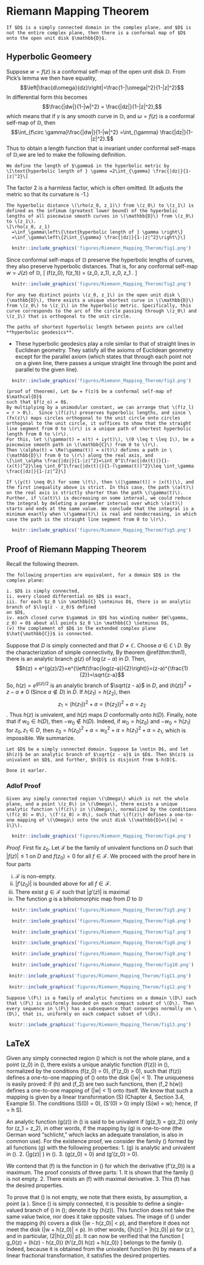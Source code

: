 # Riemann Mapping Theorem
```theorem
If $D$ is a simply connected domain in the complex plane, and $D$ is not the entire complex plane, then there is a conformal map of $D$ onto the open unit disk $\mathbb{D}$.
```

## Hyperbolic Geomeery
Suppose $w = f(z)$ is a conformal self-map of the open unit disk $\mathbb{D}$. From Pick's lemma we then have equality, 
$$\left|\frac{d\omega}{dz}\right|=\frac{1-|\omega|^2}{1-|z|^2}$$
In differential form this becomes 
$$\frac{|dw|}{1-|w|^2} = \frac{|dz|}{1-|z|^2},$$
which means that if $\gamma$ is any smooth curve in $\mathbb{D}$, and $\omega=f(z)$ is a conformal self-map of $\mathbb{D}$, then 
$$\int_{f\circ \gamma}\frac{|dw|}{1-|w|^2} =\int_{\gamma} \frac{|dz|}{1-|z|^2}.$$
Thus to obtain a length function that is invariant under conformal self-maps of $\mathbb{D}$,we are led to make the following definition. 

```definition
We define the length of $\gamma$ in the hyperbolic metric by 
\[\text{hyperbolic length of } \gamma =2\int_{\gamma} \frac{|dz|}{1-|z|^2}\] 
```

The factor 2 is a harmless factor, which is often omitted. (It adjusts the 
metric so that its curvature is -1.)

```definition
The hyperbolic distance \(\rho(z_0, z_1)\) from \(z_0\) to \(z_1\) is defined as the infimum (greatest lower bound) of the hyperbolic lengths of all piecewise smooth curves in \(\mathbb{D}\) from \(z_0\) to \(z_1\).
\[\rho(z_0, z_1)
  =\inf_\gamma\left\{\text{hyperbolic length of } \gamma \right\}
  =\inf_\gamma\left\{2\int_{\gamma} \frac{|dz|}{1-|z|^2}\right\}\]
```

```r
  knitr::include_graphics('figures/Riemann_Mapping_Therom/fig1.png')
```

Since conformal self-maps of $\mathbb{D}$ preserve the hyperbolic lengths of curves, they also preserve hyperbolic distances. That is, for any conformal self-map $w = J(z)$ of $\mathbb{D}$,
\[ \rho(f(z_0), f(z_1)) = \rho(z_0, z_1), \quad \text{where } z_0, z_1 \in \mathbb{D}. \]


```r
  knitr::include_graphics('figures/Riemann_Mapping_Therom/fig2.png')
```

```theorem
For any two distinct points \(z_0, z_1\) in the open unit disk \(\mathbb{D}\), there exists a unique shortest curve in \(\mathbb{D}\) from \(z_0\) to \(z_1\) in the hyperbolic metric. Specifically, this curve corresponds to the arc of the circle passing through \(z_0\) and \(z_1\) that is orthogonal to the unit circle.
```

```definition
The paths of shortest hyperbolic length between points are called **hyperbolic geodesics**.
```
- These hyperbolic geodesics play a role similar to that of straight lines in Euclidean geometry. They satisfy all the axioms of Euclidean geometry except for the parallel axiom (which states that through each point not on a given line, there passes a unique straight line through the point and parallel to the given line).



```r
  knitr::include_graphics('figures/Riemann_Mapping_Therom/fig3.png')
```

```proof
(proof of theorem), Let $w = f(z)$ be a conformal self-map of $\mathcal{D}$
such that $f(z_o) = 0$.
By multiplying by a unimodular constant, we can arrange that \(f(z_l) = r > 0\).  Since \(f(z)\) preserves hyperbolic lengths, and since \(fx(z)\) maps circles orthogonal to the unit circle onto circles orthogonal to the unit circle, it suffices to show that the straight line segment from 0 to \(r\) is a unique path of shortest hyperbolic length from 0 to \(r\).
For this, let \(\gamma(t) = x(t) + iy(t)\), \(0 \leq t \leq 1\), be a piecewise smooth path in \(\mathbb{C}\) from 0 to \(r\).
Then \(alpha(t) = \Re(\gamma(t)) = x(t)\) defines a path in \(\mathbb{D}\) from 0 to \(r\) along the real axis, and
\[\int_\alpha \frac{|dz|}{1-|z|^2}=\int_0^1\frac{|dx(t)|}{1-(x(t))^2}\leq \int_0^1\frac{|dx(t)|}{1-(\gamma(t))^2}\leq \int_\gamma \frac{|dz|}{1-|z|^2}\]

If \(y(t) \neq 0\) for some \(t\), then \(|\gamma(t)| > |x(t)|\), and the first inequality above is strict. In this case, the path \(a(t)\) on the real axis is strictly shorter than the path \(\gamma(t)\). Further, if \(a(t)\) is decreasing on some interval, we could reduce the integral by deleting a parameter interval over which \(a(t)\) starts and ends at the same value. We conclude that the integral is a minimum exactly when \(\gamma(t)\) is real and nondecreasing, in which case the path is the straight line segment from 0 to \(r\).
```


```r
  knitr::include_graphics('figures/Riemann_Mapping_Therom/fig5.png')
```
























## Proof of Riemann Mapping Theorem
Recall the following theorem.

```theorem
The following properties are equivalent, for a domain $D$ in the complex plane:

i. $D$ is simply connected, 
ii. every closed differential on $D$ is exact, 
iii. for each $z_0 \in \mathbb{C} \setminus D$, there is an analytic branch of $\log(z - z_0)$ defined 
on $D$, 
iv. each closed curve $\gamma$ in $D$ has winding number $W(\gamma, z_0) = 0$ about all points $z_0 \in \mathbb{C} \setminus D$, 
(v) the complement of $D$ in the extended complex plane $\hat{\mathbb{C}}$ is connected.
```

Suppose that $D$ is simply connected and that $D \neq \mathbb{C}$. Choose $a \in \mathbb{C} \setminus D$. By the characterization of simple connectivity,
By theorem \@ref(thm:thm1), there is an analytic branch $g(z)$ of $\log(z - a)$ in $D$. 
Then,
$$h(z) = e^{g(z)/2}=e^{\left(\frac{log(z-a)}{2}\right)}=(z-a)^{\frac{1}{2}}=\sqrt{z-a}$$
So, $h(z) = e^{g(z)/2}$ is an analytic branch of $\sqrt{z - a}$ in $D$, and $(h(z))^2 = z - a \neq 0$ (Since $a\not\in D$) in $D$. If $h(z_1) = h(z_2)$, then $$z_1 = (h(z_1))^2 + a = (h(z_2))^2 + a = z_2$$. 
Thus $h(z)$ is univalent, and $h(z)$ maps $D$ conformally onto $h(D)$. Finally, note that if $w_0 \in h(D)$, then $-w_0 \notin h(D)$. Indeed, if $w_0 = h(z_0)$ and $-w_0 = h(z_1)$ for $z_0, z_1 \in D$, then $z_0 = h(z_0)^2 + a = w_0^2 + a = h(z_1)^2 + a = z_1$, which is impossible. We summarize.

```lemma
Let $D$ be a simply connected domain. Suppose $a \notin D$, and let 
$h(z)$ be an analytic branch of $\sqrt{z - a}$ in $D$. Then $h(z)$ is univalent on $D$, and further, $h(D)$ is disjoint from $-h(D)$.
```

```proof
Done it earler.
```



###  Adlof Proof

```theorem
Given any simply connected region \(\Omega\) which is not the whole plane, and a point \(z_0\) in \(\Omega\), there exists a unique analytic function \(f(z)\) in \(\Omega\), normalized by the conditions \(f(z_0) = 0\), \(f'(z_0) > 0\), such that \(f(z)\) defines a one-to-one mapping of \(\Omega\) onto the unit disk \(\mathbb{D}=\{|w| < 1\}\).
```

```r
  knitr::include_graphics('figures/Riemann_Mapping_Therom/fig4.png')
```

*Proof.*
First fix $z_0$. Let $\mathcal{F}$ be the family of univalent functions on $D$ such that $|f(z)|\leq 1$ on $D$ and $f(z_0)=0$ for all $f \in \mathcal{F}$. We proceed with the proof here in four parts

i. $\mathcal{F}$ is non-empty.
ii. $|f'(z_0)|$ is bounded above for all $f\in \mathcal{F}$.
iii. There exist $g\in \mathcal{F}$ such that $|g'(z)|$ is maximal
iv. The function $g$ is a biholomorphic map from $D$ to $\mathbb{D}$

```r
  knitr::include_graphics('figures/Riemann_Mapping_Therom/fig5.png')
```

```r
  knitr::include_graphics('figures/Riemann_Mapping_Therom/fig6.png')
```
```r
  knitr::include_graphics('figures/Riemann_Mapping_Therom/fig7.png')
```

```r
  knitr::include_graphics('figures/Riemann_Mapping_Therom/fig8.png')
```

```r
  knitr::include_graphics('figures/Riemann_Mapping_Therom/fig9.png')
```

```r
  knitr::include_graphics('figures/Riemann_Mapping_Therom/fig10.png')
```

```r
 knitr::include_graphics('figures/Riemann_Mapping_Therom/fig11.png')
```

```r
 knitr::include_graphics('figures/Riemann_Mapping_Therom/fig12.png')
```

```theorem
Suppose \(F\) is a family of analytic functions on a domain \(D\) such that \(F\) is uniformly bounded on each compact subset of \(D\). Then every sequence in \(F\) has a subsequence that converges normally on \(D\), that is, uniformly on each compact subset of \(D\).
```

```r
 knitr::include_graphics('figures/Riemann_Mapping_Therom/fig13.png')
```












## LaTeX

Given any simply connected region \(\Omega\) which is not the whole plane, and a point \(z_0\) in \(\Omega\), there exists a unique analytic function \(f(z)\) in \(\Omega\), normalized by the conditions \(f(z_0) = 0\), \(f'(z_0) > 0\), such that \(f(z)\) defines a one-to-one mapping of \(\Omega\) onto the disk \(|w| < 1\). The uniqueness is easily proved: if \(h\) and \(f_2\) are two such functions, then \(f_2 \circ h(w)\) defines a one-to-one mapping of \(|w| < 1\) onto itself. We know that such a mapping is given by a linear transformation \(S\) (Chapter 4, Section 3.4, Example 5). The conditions \(S(0) = 0\), \(S'(0) > 0\) imply \(S(w) = w\); hence, \(f = h \circ S\).

An analytic function \(g(z)\) in \(\Omega\) is said to be univalent if \(g(z_1) = g(z_2)\) only for \(z_1 = z_2\), in other words, if the mapping by \(g\) is one-to-one (the German word "schlicht," which lacks an adequate translation, is also in common use). For the existence proof, we consider the family \(\mathcal{F}\) formed by all functions \(g\) with the following properties:
1. \(g\) is analytic and univalent in \(\Omega\).
2. \(|g(z)| \leq 1\) in \(\Omega\).
3. \(g(z_0) = 0\) and \(g'(z_0) > 0\).

We contend that \(f\) is the function in \(\mathcal{F}\) for which the derivative \(f'(z_0)\) is a maximum. The proof consists of three parts:
1. It is shown that the family \(\mathcal{F}\) is not empty.
2. There exists an \(f\) with maximal derivative.
3. This \(f\) has the desired properties.

To prove that \(\mathcal{F}\) is not empty, we note that there exists, by assumption, a point \(a \notin \Omega\). Since \(\Omega\) is simply connected, it is possible to define a single-valued branch of \(\sqrt{z - a}\) in \(\Omega\); denote it by \(h(z)\). This function does not take the same value twice, nor does it take opposite values. The image of \(\Omega\) under the mapping \(h\) covers a disk \(|w - h(z_0)| < p\), and therefore it does not meet the disk \(|w + h(z_0)| < p\). In other words, \(|h(z)| + |h(z_0)| \leq p\) for \(z \in \Omega\), and in particular, \(2|h(z_0)| \leq p\). It can now be verified that the function
\[ g_0(z) = \frac{1}{4|h(z_0)|^2} \left(h(z) - h(z_0)\right) \left(h'(z_0) h(z) + h(z_0)\right) \]
belongs to the family \(\mathcal{F}\). Indeed, because it is obtained from the univalent function \(h\) by means of a linear fractional transformation, it satisfies the desired properties.
